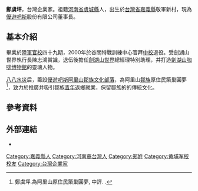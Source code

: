'''鄭虞坪'''{{BD|1957年|||}}，台灣企業家。祖籍[[河南省|河南省]][[虞城縣|虞城縣]]人，出生於[[台灣省|台灣省]][[嘉義縣|嘉義縣]]敬軍新村，現為[[優遊吧斯|優遊吧斯]]股份有限公司董事長。

==基本介紹==
畢業於[[陸軍官校|陸軍官校]]四十九期，2000年於谷關特戰訓練中心官拜[[中校|中校]]退役。受劍湖山世界執行長陳志鴻賞識，退伍後擔任[[劍湖山世界|劍湖山世界]]總經理特別助理，并打造[[劍湖山咖啡博物館|劍湖山咖啡博物館]]的靈魂人物。

[[八八水災|八八水災]]后，籌設[[優遊吧斯阿里山鄒族文化部落|優遊吧斯阿里山鄒族文化部落]]，為阿里山[[鄒族|鄒族]]原住民築巢圓夢<ref>鄭虞坪.為阿里山原住民築巢圓夢, 中評.[http://www.chinareviewnews.com/crn-webapp/doc/docDetailCNML.jsp?docid=101427194 ] {{Wayback|url=http://www.chinareviewnews.com/crn-webapp/doc/docDetailCNML.jsp?docid=101427194 |date=20160305141112 }}.</ref>，致力於推廣并吸引鄒族[[青年|青年]]返鄉就業，保留鄒族的的傳統文化。

==參考資料==
{{Reflist}}

==外部連結==
*{{Cite web|url=http://www.watchinese.com/article/2012/4741|title=「非鄒人」鄭虞坪 打造鄒族文化部落|author=李唐峰|date=2012年11月8日|publisher=看|language=zh-tw|accessdate=2013年6月1日|archive-date=2013年2月4日|archive-url=https://web.archive.org/web/20130204121309/http://www.watchinese.com/article/2012/4741|dead-url=no}}

[[Category:嘉義縣人|Category:嘉義縣人]]
[[Category:河南裔台灣人|Category:河南裔台灣人]]
[[Category:郑姓|Category:郑姓]]
[[Category:黄埔军校校友|Category:黄埔军校校友]]
[[Category:台灣企業家|Category:台灣企業家]]